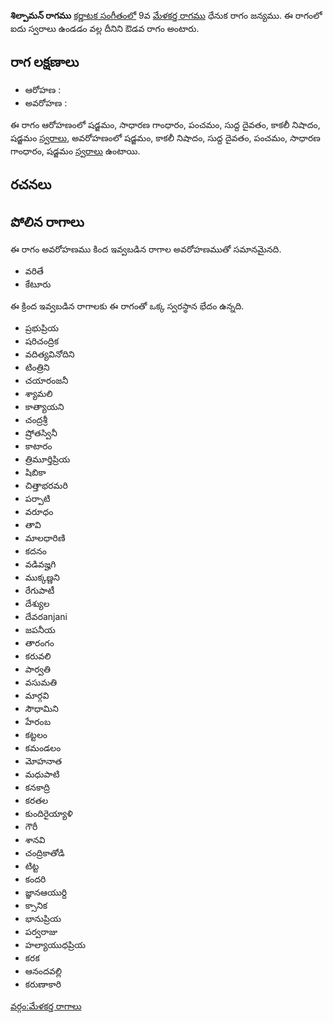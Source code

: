 {{Infobox ragam
	| name          	= శిల్పామన్
	| synonym	    	= 
	| mela          	= 
	| chakra        	= 
	| janaka        	= 
	| type          	= ఔడవ
	| arohanam      	= {{svaraC|S|G2|P|D1|N3|S'}} 
	| avarohanam    	= {{svaraC|S'|N3|D1|P|G2|S}}
	| jeeva         	=
	| chhaya        	=
	| nyasa         	=
	| vishesha      	= 
	| equivalent  		= 
}}
{{కర్ణాటక సంగీత రాగాలు}}
'''శిల్పామన్ రాగము''' [[కర్ణాటక సంగీతం]]లో 9వ [[మేళకర్త రాగము]] ధేనుక రాగం జన్యము.  ఈ రాగంలో ఐదు స్వరాలు ఉండడం వల్ల దీనిని ఔడవ రాగం అంటారు.


==రాగ లక్షణాలు==


* ఆరోహణ : {{svaraC|S|G2|P|D1|N3|S'}} 
* అవరోహణ : {{svaraC|S'|N3|D1|P|G2|S}}

ఈ రాగం ఆరోహణంలో షడ్జమం, సాధారణ గాంధారం, పంచమం, సుద్ద దైవతం, కాకలీ నిషాదం, షడ్జమం [[స్వరాలు]], అవరోహణంలో షడ్జమం, కాకలీ నిషాదం, సుద్ద దైవతం, పంచమం, సాధారణ గాంధారం, షడ్జమం [[స్వరాలు]] ఉంటాయి.

==రచనలు==



==పోలిన రాగాలు==
ఈ రాగం అవరోహణము కింద ఇవ్వబడిన రాగాల అవరోహణముతో సమానమైనది.
* వరితే
* కేటూరు

ఈ క్రింద ఇవ్వబడిన రాగాలకు ఈ రాగంతో ఒక్క స్వరస్థాన భేదం ఉన్నది.
* ప్రభుప్రియ
* షరిచంద్రిక
* వదిత్యవినోదిని
* టింత్రిని
* చయారంజనీ
* శ్యామలి
* కాత్యాయని
* చంద్రశ్రీ
* ష్రోతస్వినీ
* కాటారం
* త్రిమూర్తిప్రియ
* షిబికా
* చిత్తాభరమరి
* పర్పాటి
* వరూధం
* తావి
* మాలధారిణి
* కదనం
* వడివజ్హగి
* ముక్కణ్ణని
* రేగుపాటీ
* దేశ్యుల
* దేవరanjani
* జపనీయ
* తారంగం
* కరువలి
* పార్వతి
* వసుమతి
* మార్గవి
* సౌధామిని
* హేరంబ
* కట్టలం
* కమండలం
* మోహనాత
* మధుపాటి
* కనకాద్రి
* కరతల
* కుందిరైయ్యాళి
* గౌరీ
* శానవి
* చంద్రికాతోడి
* టిట్ట
* కందరి
* జ్ఞానఆయుర్ది
* క్సానిక
* భానుప్రియ
* పర్వరాజు
* హల్యాయుధప్రియ
* కరక
* ఆనందవల్లి
* కరుణాకారి



[[వర్గం:మేళకర్త రాగాలు]]